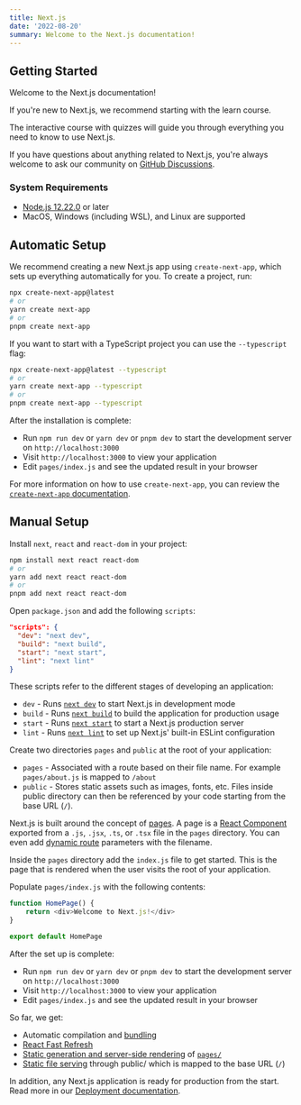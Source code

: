 ```yaml
---
title: Next.js
date: '2022-08-20'
summary: Welcome to the Next.js documentation!
---
```


## Getting Started

Welcome to the Next.js documentation!

If you're new to Next.js, we recommend starting with the learn course.

The interactive course with quizzes will guide you through everything you need to know to use Next.js.

If you have questions about anything related to Next.js, you're always welcome to ask our community on [GitHub Discussions](https://github.com/vercel/next.js/discussions).

### System Requirements

-   [Node.js 12.22.0](https://nodejs.org/) or later
-   MacOS, Windows (including WSL), and Linux are supported

## Automatic Setup

We recommend creating a new Next.js app using `create-next-app`, which sets up everything automatically for you. To create a project, run:

```bash
npx create-next-app@latest
# or
yarn create next-app
# or
pnpm create next-app
```

If you want to start with a TypeScript project you can use the `--typescript` flag:

```bash
npx create-next-app@latest --typescript
# or
yarn create next-app --typescript
# or
pnpm create next-app --typescript
```

After the installation is complete:

-   Run `npm run dev` or `yarn dev` or `pnpm dev` to start the development server on `http://localhost:3000`
-   Visit `http://localhost:3000` to view your application
-   Edit `pages/index.js` and see the updated result in your browser

For more information on how to use `create-next-app`, you can review the [`create-next-app` documentation](https://nextjs.org/docs/api-reference/create-next-app).

## Manual Setup

Install `next`, `react` and `react-dom` in your project:

```bash
npm install next react react-dom
# or
yarn add next react react-dom
# or
pnpm add next react react-dom
```

Open `package.json` and add the following `scripts`:

```json
"scripts": {
  "dev": "next dev",
  "build": "next build",
  "start": "next start",
  "lint": "next lint"
}
```

These scripts refer to the different stages of developing an application:

-   `dev` - Runs [`next dev`](https://nextjs.org/docs/api-reference/cli#development) to start Next.js in development mode
-   `build` - Runs [`next build`](https://nextjs.org/docs/api-reference/cli#build) to build the application for production usage
-   `start` - Runs [`next start`](https://nextjs.org/docs/api-reference/cli#production) to start a Next.js production server
-   `lint` - Runs [`next lint`](https://nextjs.org/docs/api-reference/cli#lint) to set up Next.js' built-in ESLint configuration

Create two directories `pages` and `public` at the root of your application:

-   `pages` - Associated with a route based on their file name. For example `pages/about.js` is mapped to `/about`
-   `public` - Stores static assets such as images, fonts, etc. Files inside public directory can then be referenced by your code starting from the base URL (`/`).

Next.js is built around the concept of [pages](https://nextjs.org/docs/basic-features/pages). A page is a [React Component](https://reactjs.org/docs/components-and-props.html) exported from a `.js`, `.jsx`, `.ts`, or `.tsx` file in the `pages` directory. You can even add [dynamic route](https://nextjs.org/docs/routing/dynamic-routes) parameters with the filename.

Inside the `pages` directory add the `index.js` file to get started. This is the page that is rendered when the user visits the root of your application.

Populate `pages/index.js` with the following contents:

```js
function HomePage() {
	return <div>Welcome to Next.js!</div>
}

export default HomePage
```

After the set up is complete:

-   Run `npm run dev` or `yarn dev` or `pnpm dev` to start the development server on `http://localhost:3000`
-   Visit `http://localhost:3000` to view your application
-   Edit `pages/index.js` and see the updated result in your browser

So far, we get:

-   Automatic compilation and [bundling](https://nextjs.org/docs/advanced-features/compiler)
-   [React Fast Refresh](https://nextjs.org/blog/next-9-4#fast-refresh)
-   [Static generation and server-side rendering](https://nextjs.org/docs/basic-features/data-fetching/overview) of [`pages/`](https://nextjs.org/docs/basic-features/pages)
-   [Static file serving](https://nextjs.org/docs/basic-features/static-file-serving) through public/ which is mapped to the base URL (`/`)

In addition, any Next.js application is ready for production from the start. Read more in our [Deployment documentation](https://nextjs.org/docs/deployment).

